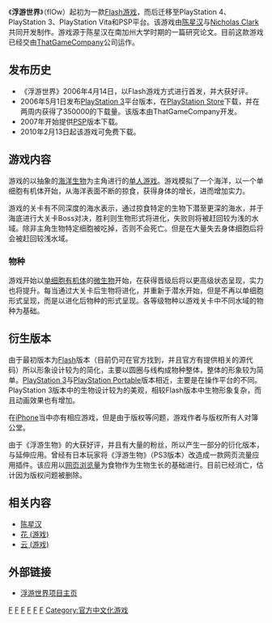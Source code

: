 <!--以下模板信息不填请留空，不要删去-->
{{Infobox VG
| title          = 浮游世界
| image = <!-- 檔案不存在 File:psn flow icon.png -->
| caption        = 《flOw》标志与画面
| english = flOw
| language       = 
| developer      = [[陈星汉|陈星汉]]与[[Nicholas_Clark|Nicholas Clark]]
| publisher      = 
| series         = 
| engine         = Bushido Engine
| released       = 2005年10月24日
| genre          = [[益智游戏|益智]]
| modes          = [[单人游戏|单人游戏]]
| platforms      = [[Flash|Flash]]、[[PlayStation_3|PlayStation 3]]、[[PlayStation_Portable|PlayStation Portable]]、[[PlayStation_4|PlayStation 4]]、[[PlayStation_Vita|PlayStation Vita]]
| onlinegame     = 
| designer       = [[陈星汉|陈星汉]]与[[Nicholas_Clark|Nicholas Clark]]
| writer         = 
| artist         = 
| composer       = 
}}

《'''浮游世界'''》（flOw）起初为一款[[Flash游戏|Flash游戏]]，而后迁移至PlayStation 4、PlayStation 3、PlayStation Vita和PSP平台。该游戏由[[陈星汉|陈星汉]]与[[Nicholas_Clark|Nicholas Clark]]共同开发制作。游戏源于陈星汉在南加州大学时期的一篇研究论文。目前这款游戏已经交由[[ThatGameCompany|ThatGameCompany]]公司运作。

== 发布历史 ==
* 《浮游世界》2006年4月14日，以Flash游戏方式进行首发，并大获好评。
* 2006年5月1日发布[[PlayStation_3|PlayStation 3]]平台版本，在[[PlayStation_Store|PlayStation Store]]下载，并在两周内获得了350000的下载量。该版本由ThatGameCompany开发。
* 2007年开始提供[[PSP|PSP]]版本下载。
* 2010年2月13日起该游戏可免费下载。

== 游戏内容 ==
游戏的以抽象的[[海洋生物|海洋生物]]为主角进行的[[单人游戏|单人游戏]]。游戏模拟了一个海洋，以一个单细胞有机体开始，从海洋表面不断的掠食，获得身体的增长，进而增加实力。

游戏的关卡有不同深度的海水表示，通过掠食特定的生物下潜至更深的海水，并于海底进行大关卡Boss对决，胜利则生物形式将进化，失败则将被赶回较为浅的水域。除非主角生物特定细胞被吃掉，否则不会死亡。但是在大量失去身体细胞后将会被赶回较浅水域。

=== 物种 ===
游戏开始以[[单细胞|单细胞]][[有机体|有机体]]的[[微生物|微生物]]开始，在获得晋级后将以更高级状态呈现，实力也将提升。每当通过大关卡后生物将进化，并重新于潜水开始，但是不再以单细胞形式呈现，而是以进化后物种的形式呈现。各等级物种以游戏关卡中不同水域的物种为基础。

== 衍生版本 ==
由于最初版本为[[Flash|Flash]]版本（目前仍可在官方找到，并且官方有提供相关的源代码）所以形象设计较为的简化，主要以圆圈与线构成物种整体，整体的形象较为简单。[[PlayStation_3|PlayStation 3]]与[[PlayStation_Portable|PlayStation Portable]]版本相近，主要是在操作平台的不同。PlayStation 3版本中的生物设计较为的美观，相较Flash版本中生物形象复杂，而且动画效果也有增加。

在[[iPhone|iPhone]]当中亦有相应游戏，但是由于版权等问题，游戏作者与版权所有人对簿公堂。

由于《浮游生物》的大获好评，并且有大量的粉丝，所以产生一部分的衍化版本，与延伸应用。曾经有日本玩家将《浮游生物》（PS3版本）改造成一款网页流量应用插件。该应用以[[网页|网页]][[浏览量|浏览量]]为食物作为生物生长的基础进行。目前已经消亡，估计因为版权问题被删除。

== 相关内容 ==
* [[陈星汉|陈星汉]]
* [[花_(游戏)|花 (游戏)]]
* [[云_(游戏)|云 (游戏)]]

== 外部链接 ==
* [https://web.archive.org/web/20090317072457/http://thatgamecompany.com/games/flow/ 浮游世界项目主页]

{{Thatgamecompany}}

{{DEFAULTSORT:flOw}}
[[Category:2006年电子游戏|F]]
[[Category:独立游戏|F]]
[[Category:Thatgamecompany|F]]
[[Category:索尼互動娛樂遊戲|F]]
[[Category:PlayStation_3游戏|F]]
[[Category:PlayStation_Portable游戏|F]]
[[Category:官方中文化游戏|Category:官方中文化游戏]]